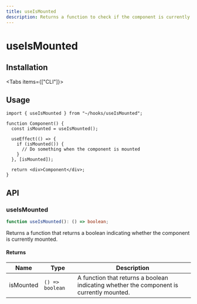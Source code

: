 ```yaml
---
title: useIsMounted
description: Returns a function to check if the component is currently mounted.
---
```



# useIsMounted

## Installation

<Tabs items={["CLI"]}>
  <Tab value="CLI">
    <DynamicCodeBlock
      lang="bash"
      code="npx rehooks-cli@latest add useIsMounted"
    />
  </Tab>
</Tabs>

## Usage

```tsx title="Component.tsx"
import { useIsMounted } from "~/hooks/useIsMounted";

function Component() {
  const isMounted = useIsMounted();

  useEffect(() => {
    if (isMounted()) {
      // Do something when the component is mounted
    }
  }, [isMounted]);

  return <div>Component</div>;
}
```

## API

### useIsMounted

```ts title="useIsMounted.ts"
function useIsMounted(): () => boolean;
```

Returns a function that returns a boolean indicating whether the component is currently mounted.

#### Returns

| Name      | Type            | Description                                                                              |
| --------- | --------------- | ---------------------------------------------------------------------------------------- |
| isMounted | `() => boolean` | A function that returns a boolean indicating whether the component is currently mounted. |
